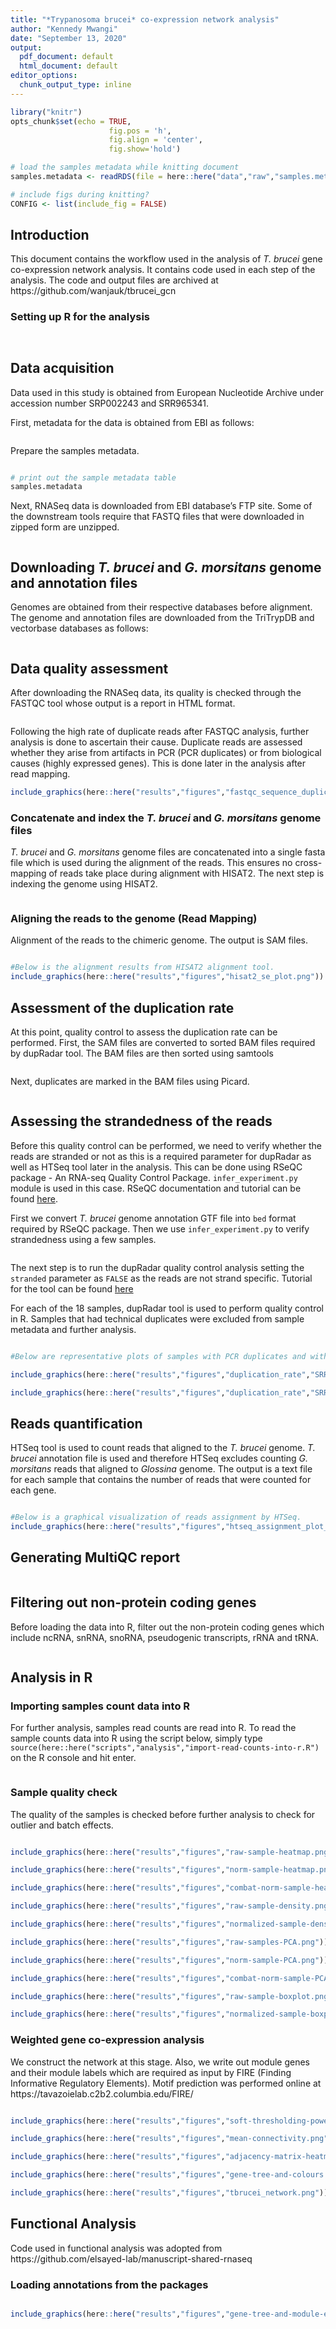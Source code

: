 ---
title: "*Trypanosoma brucei* co-expression network analysis"
author: "Kennedy Mwangi"
date: "September 13, 2020"
output:
  pdf_document: default
  html_document: default
editor_options: 
  chunk_output_type: inline
---

```{r include=FALSE}
library("knitr")
opts_chunk$set(echo = TRUE, 
                      fig.pos = 'h', 
                      fig.align = 'center', 
                      fig.show='hold')

# load the samples metadata while knitting document
samples.metadata <- readRDS(file = here::here("data","raw","samples.metadata.RDS"))

# include figs during knitting?
CONFIG <- list(include_fig = FALSE)
```
## Introduction
This document contains the workflow used in the analysis of *T. brucei* gene co-expression network analysis. It contains code used in each step of the analysis. The code and output files are archived at https://github.com/wanjauk/tbrucei_gcn

### Setting up R for the analysis

```{r, code = readLines(here::here("scripts","analysis","libraries.R")), eval=FALSE}

```

```{r, code = readLines(here::here("scripts","analysis","settings.R")), eval=FALSE}

```

## Data acquisition
Data used in this study is obtained from European Nucleotide Archive under accession number SRP002243 and SRR965341.

First, metadata for the data is obtained from EBI as follows:

```{r, code = readLines(here::here("scripts","analysis","get-fastq-files-urls.R")), eval=FALSE}

```

Prepare the samples metadata.
```{r, code = readLines(here::here("scripts","analysis","prepare-samples-metadata.R")), eval=FALSE}

```

```{r, eval=TRUE, echo=TRUE}
# print out the sample metadata table
samples.metadata
```


Next, RNASeq data is downloaded from EBI database's FTP site. Some of the downstream tools require that FASTQ files that were downloaded in zipped form are unzipped.

```{bash, code = readLines(here::here("scripts","analysis","download-fastq-files.sh")), eval=FALSE}

```

## Downloading *T. brucei* and *G. morsitans* genome and annotation files

Genomes are obtained from their respective databases before alignment. The genome and annotation files are downloaded from the TriTrypDB and vectorbase databases as follows:

```{bash, code = readLines(here::here("scripts","analysis","download-genome-and-annotation-files.sh")), eval=FALSE}

```

## Data quality assessment
After downloading the RNASeq data, its quality is checked through the FASTQC tool whose output is a report in HTML format.

```{bash, code = readLines(here::here("scripts","analysis","generate-fastqc-reports.sh")), eval=FALSE}

```

Following the high rate of duplicate reads after FASTQC analysis, further analysis is done to ascertain their cause. Duplicate reads are assessed whether they arise from artifacts in PCR (PCR duplicates) or from biological causes (highly expressed genes). This is done later in the analysis after read mapping. 

```{r echo=FALSE, out.width='80%', eval=CONFIG$include_fig}
include_graphics(here::here("results","figures","fastqc_sequence_duplication_levels_plot.png"))
```

### Concatenate and index the *T. brucei* and *G. morsitans* genome files

*T. brucei* and *G. morsitans* genome files are concatenated into a single fasta file which is used during the alignment of the reads. This ensures no cross-mapping of reads take place during alignment with HISAT2. The next step is indexing the genome using HISAT2.

```{bash, code = readLines(here::here("scripts","analysis","concatenate-and-index-genome.sh")), eval=FALSE}

```


### Aligning the reads to the genome (Read Mapping)

Alignment of the reads to the chimeric genome. The output is SAM files.


```{bash, code = readLines(here::here("scripts","analysis","reads-alignment.sh")), eval=FALSE}

```
 

```{r echo=FALSE, out.width='80%', eval=CONFIG$include_fig}
#Below is the alignment results from HISAT2 alignment tool.
include_graphics(here::here("results","figures","hisat2_se_plot.png"))
```

## Assessment of the duplication rate
At this point, quality control to assess the duplication rate can be performed.
First, the SAM files are converted to sorted BAM files required by dupRadar tool. The BAM files are then sorted using samtools

```{bash, code = readLines(here::here("scripts","analysis","convert-sam-to-bam.sh")), eval=FALSE}

```

Next, duplicates are marked in the BAM files using Picard.

```{bash, code = readLines(here::here("scripts","analysis","mark-duplicates.sh")), eval=FALSE}

```

## Assessing the strandedness of the reads
Before this quality control can be performed, we need to verify whether the reads are stranded or not as this is a required parameter for dupRadar as well as HTSeq tool later in the analysis. This can be done using RSeQC package - An RNA-seq Quality Control Package. `infer_experiment.py` module is used in this case. RSeQC documentation and tutorial can be found [here](http://rseqc.sourceforge.net/).  

First we convert *T. brucei* genome annotation GTF file into `bed` format required by RSeQC package. Then we use `infer_experiment.py` to verify strandedness using a few samples.


```{bash, code = readLines(here::here("scripts","analysis","check-reads-strandedness.sh")), eval=FALSE}

```


The next step is to run the dupRadar quality control analysis setting the `stranded` parameter as `FALSE` as the reads are not strand specific. Tutorial for the tool can be found [here](https://bioconductor.riken.jp/packages/3.5/bioc/vignettes/dupRadar/inst/doc/dupRadar.html)  

For each of the 18 samples, dupRadar tool is used to perform quality control in R. Samples that had technical duplicates were excluded from sample metadata and further analysis.

```{r, code = readLines(here::here("scripts","analysis","run-dupRadar.R")), eval=FALSE}

```


```{r fig.cap="Sample without PCR duplicates", echo=FALSE, out.width='80%', eval=CONFIG$include_fig}
#Below are representative plots of samples with PCR duplicates and without PCR duplicates. Samples with PCR duplicates are removed from the analysis before counts data are read into R.

include_graphics(here::here("results","figures","duplication_rate","SRR039378.png"))
```


```{r fig.cap="Sample with PCR duplicates", echo=FALSE, out.width='80%', eval=CONFIG$include_fig}
include_graphics(here::here("results","figures","duplication_rate","SRR039937.png"))
```

## Reads quantification

HTSeq tool is used to count reads that aligned to the *T. brucei* genome. *T. brucei* annotation file is used and therefore HTSeq excludes counting *G. morsitans* reads that aligned to *Glossina* genome. The output is a text file for each sample that contains the number of reads that were counted for each gene.

```{bash, code = readLines(here::here("scripts","analysis","reads-quantification.sh")), eval=FALSE}

```


```{r fig.cap="HTSeq reads assignment", echo=FALSE, out.width='80%', eval=CONFIG$include_fig}
#Below is a graphical visualization of reads assignment by HTSeq.
include_graphics(here::here("results","figures","htseq_assignment_plot_brucei_only.png"))
```

## Generating MultiQC report
```{bash, code = readLines(here::here("scripts","analysis","generate-multiqc-reports.sh")), eval=FALSE}

```

## Filtering out non-protein coding genes

Before loading the data into R, filter out the non-protein coding genes which include ncRNA, snRNA, snoRNA, pseudogenic transcripts, rRNA and tRNA.

```{bash, code = readLines(here::here("scripts","analysis","exclude-features.sh")), eval=FALSE}

```


## Analysis in R

### Importing samples count data into R

For further analysis, samples read counts are read into R. To read the sample counts data into R using the script below, simply type `source(here::here("scripts","analysis","import-read-counts-into-r.R")` on the R console and hit enter.

```{r, code = readLines(here::here("scripts","analysis","import-read-counts-into-r.R")), eval=FALSE}

```


### Sample quality check

The quality of the samples is checked before further analysis to check for outlier and batch effects.

```{r, code = readLines(here::here("scripts","analysis","sample-preprocessing-and-quality-check.R")), eval=FALSE}

```

```{r fig.cap="Raw Sample Heatmap", echo=FALSE, eval=CONFIG$include_fig}
include_graphics(here::here("results","figures","raw-sample-heatmap.png"))
```

```{r fig.cap="Normalized Sample Heatmap", echo=FALSE, eval=CONFIG$include_fig}
include_graphics(here::here("results","figures","norm-sample-heatmap.png"))
```

```{r fig.cap="Normalized and batch effect removed sample Heatmap", echo=FALSE, eval=CONFIG$include_fig}
include_graphics(here::here("results","figures","combat-norm-sample-heatmap.png"))
```

```{r fig.cap="Raw sample density plot", echo=FALSE, out.width='90%', eval=CONFIG$include_fig}
include_graphics(here::here("results","figures","raw-sample-density.png"))
```

```{r fig.cap="Normalized sample density plot", echo=FALSE, eval=CONFIG$include_fig}

include_graphics(here::here("results","figures","normalized-sample-density.png"))
```


```{r fig.cap="Raw Sample PCA", echo=FALSE, eval=CONFIG$include_fig}
include_graphics(here::here("results","figures","raw-samples-PCA.png"))
```

```{r fig.cap="Normalized sample PCA", echo=FALSE, eval=CONFIG$include_fig}

include_graphics(here::here("results","figures","norm-sample-PCA.png"))
```

```{r fig.cap="Normalized and batch effect removed sample PCA", echo=FALSE, eval=CONFIG$include_fig}

include_graphics(here::here("results","figures","combat-norm-sample-PCA.png"))
```


```{r fig.cap="Raw Sample boxplot", echo=FALSE, out.width='75%',eval=CONFIG$include_fig}
include_graphics(here::here("results","figures","raw-sample-boxplot.png"))
```

```{r fig.cap="Normalized sample boxplot", echo=FALSE, out.width='75%', eval=CONFIG$include_fig}

include_graphics(here::here("results","figures","normalized-sample-boxplot.png"))
``` 



### Weighted gene co-expression analysis
We construct the network at this stage. Also, we write out module genes and their module labels which are required as input by FIRE (Finding Informative Regulatory Elements). Motif prediction was performed online at https://tavazoielab.c2b2.columbia.edu/FIRE/
```{r, code = readLines(here::here("scripts","analysis","construct-coexpression-network.R")), eval=FALSE}

```

```{r echo=FALSE, out.width='80%', eval=CONFIG$include_fig}

include_graphics(here::here("results","figures","soft-thresholding-power.png"))
```

```{r echo=FALSE, out.width='80%', eval=CONFIG$include_fig}

include_graphics(here::here("results","figures","mean-connectivity.png"))
```


```{r fig.cap="Adjacency matrix heatmap (500 genes)", echo=FALSE, eval=CONFIG$include_fig, out.width='80%'}

include_graphics(here::here("results","figures","adjacency-matrix-heatmap.png"))
```



```{r fig.cap="Gene tree and module colours", echo=FALSE, out.width='80%', eval=CONFIG$include_fig}

include_graphics(here::here("results","figures","gene-tree-and-colours.png"))
```


```{r fig.cap="Co-expression subnetwork", echo=FALSE,out.width='99%', eval=CONFIG$include_fig}

include_graphics(here::here("results","figures","tbrucei_network.png"))
```

## Functional Analysis

Code used in functional analysis was adopted from https://github.com/elsayed-lab/manuscript-shared-rnaseq

### Loading annotations from the packages

```{r, code = readLines(here::here("scripts","analysis","functional-analysis.R")), eval=FALSE}

```


```{r fig.cap="Gene tree and module enrichment status", eval=CONFIG$include_fig, echo=FALSE, out.width='80%'}

include_graphics(here::here("results","figures","gene-tree-and-module-enrichment-status.png"))
```

